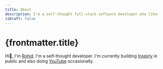 ```yaml
---
title: About
description: I'm a self-thought full-stack software developer who likes build stuffs on the internet
isDraft: false
---
```



# {frontmatter.title}

<Avatar />

Hi👋, I'm [Rohid](https://twitter.com/rohiddev). I'm a self-thought developer. I'm currently building [Inspirly](https://inspirly.app) in public and also doing [YouTube](https://youtube.com/@rohiddev) occasionally.
